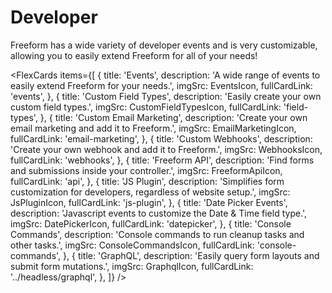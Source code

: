 

# Developer

Freeform has a wide variety of developer events and is very customizable, allowing you to easily extend Freeform for all of your needs!

<FlexCards
  items={[
    {
      title: 'Events',
      description:
        'A wide range of events to easily extend Freeform for your needs.',
      imgSrc: EventsIcon,
      fullCardLink: 'events',
    },
    {
      title: 'Custom Field Types',
      description: 'Easily create your own custom field types.',
      imgSrc: CustomFieldTypesIcon,
      fullCardLink: 'field-types',
    },
    {
      title: 'Custom Email Marketing',
      description: 'Create your own email marketing and add it to Freeform.',
      imgSrc: EmailMarketingIcon,
      fullCardLink: 'email-marketing',
    },
    {
      title: 'Custom Webhooks',
      description: 'Create your own webhook and add it to Freeform.',
      imgSrc: WebhooksIcon,
      fullCardLink: 'webhooks',
    },
    {
      title: 'Freeform API',
      description: 'Find forms and submissions inside your controller.',
      imgSrc: FreeformApiIcon,
      fullCardLink: 'api',
    },
    {
      title: 'JS Plugin',
      description:
        'Simplifies form customization for developers, regardless of website setup.',
      imgSrc: JsPluginIcon,
      fullCardLink: 'js-plugin',
    },
    {
      title: 'Date Picker Events',
      description: 'Javascript events to customize the Date & Time field type.',
      imgSrc: DatePickerIcon,
      fullCardLink: 'datepicker',
    },
    {
      title: 'Console Commands',
      description: 'Console commands to run cleanup tasks and other tasks.',
      imgSrc: ConsoleCommandsIcon,
      fullCardLink: 'console-commands',
    },
    {
      title: 'GraphQL',
      description: 'Easily query form layouts and submit form mutations.',
      imgSrc: GraphqlIcon,
      fullCardLink: '../headless/graphql',
    },
  ]}
/>
